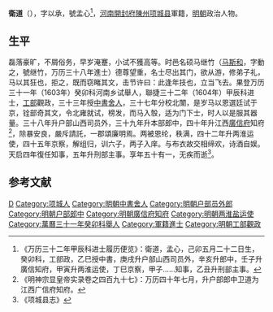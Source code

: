 '''衛道'''（{{bd|？||？|catIdx=}}），字以承，號孟心<ref>《万历三十二年甲辰科进士履历便览》：衛道，孟心，己卯五月二十二日生，癸卯科，工部政，乙巳授中書，庚戌升户部山西司员外，辛亥升郎中，壬子升廣信知府，甲寅升两淮运使，丁巳京察，甲子……知事，乙丑升刑部主事。</ref>，[[河南|河南]][[開封府|開封府]][[陳州|陳州]][[项城县|项城县]]軍籍，[[明朝|明朝]]政治人物。

== 生平 ==
磊落豪旷，不屑俗务，早岁淹蹇，小试不獲高等。时邑名硕马继竹（[[马斯和|马斯和]]，字動之，號继竹，万历三十八年進士）德尊望重，名士尽出其门，欲从游，修弟子礼，马以其狂也，拒之，既而窃睹其文，击节许曰：此逢年技也，立当飞去。果登万历三十一年（1603年）癸卯科河南乡试舉人，聯捷三十二年（1604年）甲辰科进士，[[工部|工部]]觀政，三十三年授[[中書舍人|中書舍人]]，三十七年分校北闈，是岁马以恩選廷试于京，铨部奇其文，令北雍就试，榜发，而马入彀，适为门下士，时人以是服其器量。三十八年升户部山西司员外，三十九年升本部郎中，四十年升江西[[廣信府|廣信府]]知府<ref>《明神宗显皇帝实录卷之四百九十七》：万历四十年七月，升户部郎中卫道为江西广信府知府。</ref>，除暴安良，嚴斥請託，一郡頌廉明焉。两被恩纶，秩满，四十二年升两淮运使，四十五年京察，解组归，训六子，两子入庠。与布衣故交相缔欢，诗酒自娱。天启四年復任知事，五年升刑部主事。享年五十有一，无疾而逝<ref>《项城县志》</ref>。

==参考文献==
{{reflist}}

{{萬曆三十二年甲辰科殿試金榜}}
{{DEFAULTSORT:}}
[[Category:衛姓|D]]
[[Category:项城人|Category:项城人]]
[[Category:明朝中書舍人|Category:明朝中書舍人]]
[[Category:明朝户部员外郎|Category:明朝户部员外郎]]
[[Category:明朝户部郎中|Category:明朝户部郎中]]
[[Category:明朝廣信府知府|Category:明朝廣信府知府]]
[[Category:明朝两淮盐运使|Category:明朝两淮盐运使]]
[[Category:萬曆三十一年癸卯科舉人|Category:萬曆三十一年癸卯科舉人]]
[[Category:軍籍進士|Category:軍籍進士]]
[[Category:明朝工部觀政|Category:明朝工部觀政]]